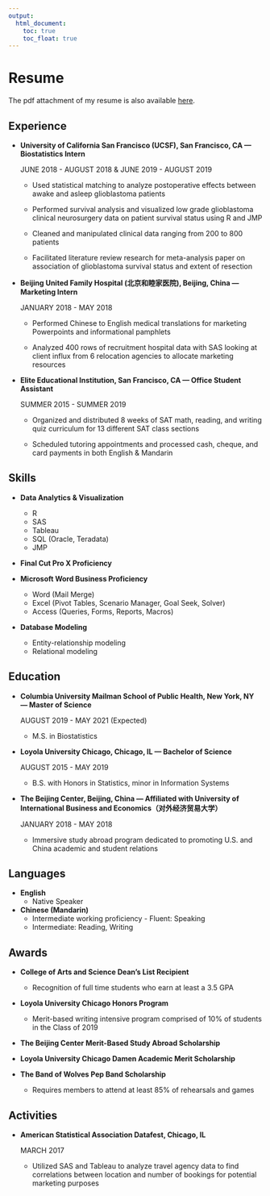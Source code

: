 ```yaml
---
output: 
  html_document:
    toc: true
    toc_float: true
---
```

# Resume

The pdf attachment of my resume is also available [here](Resume_10_10_19.pdf).

## Experience

* **University of California San Francisco (UCSF), San Francisco, CA — Biostatistics Intern**

  JUNE 2018 - AUGUST 2018 & JUNE 2019 - AUGUST 2019
  
  - Used statistical matching to analyze postoperative effects between awake and asleep glioblastoma patients 
  
  - Performed survival analysis and visualized low grade glioblastoma clinical neurosurgery data on patient survival status using R and JMP 
  
  - Cleaned and manipulated clinical data ranging from 200 to 800 patients
  
  - Facilitated literature review research for meta-analysis paper on association of glioblastoma survival status and extent of resection

* **Beijing United Family Hospital (北京和睦家医院), Beijing, China — Marketing Intern**

  JANUARY 2018 - MAY 2018
  
  - Performed Chinese to English medical translations for marketing Powerpoints and informational pamphlets 
  
  - Analyzed 400 rows of recruitment hospital data with SAS looking at client influx from 6 relocation agencies to allocate  marketing resources 

* **Elite Educational Institution, San Francisco, CA — Office Student Assistant** 

  SUMMER 2015 - SUMMER 2019
  
  - Organized and distributed 8 weeks of SAT math, reading, and writing quiz curriculum for 13 different SAT class sections
  
  - Scheduled tutoring appointments and processed cash, cheque, and card payments in both English & Mandarin
  
## Skills 

* **Data Analytics & Visualization** 
  - R 
  - SAS
  - Tableau
  - SQL (Oracle, Teradata)
  - JMP
* **Final Cut Pro X Proficiency**

* **Microsoft Word Business Proficiency**
  - Word (Mail Merge)
  - Excel (Pivot Tables, Scenario Manager, Goal Seek, Solver)
  - Access (Queries, Forms, Reports, Macros)  
  
* **Database Modeling**
  - Entity-relationship modeling
  - Relational modeling

## Education

* **Columbia University Mailman School of Public Health, New York, NY — Master of Science**

  AUGUST 2019 - MAY 2021 (Expected)
  
  - M.S. in Biostatistics

* **Loyola University Chicago, Chicago, IL — Bachelor of Science**

  AUGUST 2015 - MAY 2019 
  
  - B.S. with Honors in Statistics, minor in Information Systems
  
* **The Beijing Center, Beijing, China — Affiliated with University of International Business and Economics（对外经济贸易大学）**

  JANUARY 2018 - MAY 2018
  
  - Immersive study abroad program dedicated to promoting U.S. and China academic and student relations
  
## Languages

* **English**
  - Native Speaker

* **Chinese (Mandarin)**
  - Intermediate working proficiency - Fluent: Speaking
  - Intermediate: Reading, Writing

## Awards

* **College of Arts and Science Dean’s List Recipient**
  - Recognition of full time students who earn at least a 3.5 GPA

* **Loyola University Chicago Honors Program**
  - Merit-based writing intensive program comprised of 10% of students in the Class of 2019
  
* **The Beijing Center Merit-Based Study Abroad Scholarship**

* **Loyola University Chicago Damen Academic Merit Scholarship**

* **The Band of Wolves Pep Band Scholarship**
  - Requires members to attend at least 85% of rehearsals and games

## Activities 

* **American Statistical Association Datafest, Chicago, IL**

  MARCH 2017
  - Utilized SAS and Tableau to analyze travel agency data to find correlations between location and number of bookings for potential marketing purposes


